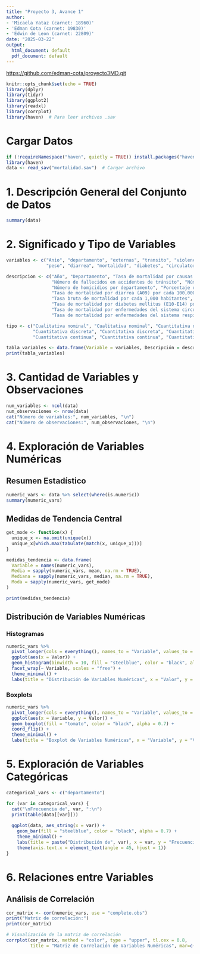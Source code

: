 ```yaml
---
title: "Proyecto 3, Avance 1"
author:
- 'Micaela Yataz (carnet: 18960)'
- 'Edman Cota (carnet: 19830)'
- 'Edwin de Leon (carnet: 22809)'
date: "2025-03-22"
output:
  html_document: default
  pdf_document: default
---
```


<https://github.com/edman-cota/proyecto3MD.git>

```r
knitr::opts_chunk$set(echo = TRUE)
library(dplyr)
library(tidyr)
library(ggplot2)
library(readxl)
library(corrplot)
library(haven)  # Para leer archivos .sav
```

# Cargar Datos
```r
if (!requireNamespace("haven", quietly = TRUE)) install.packages("haven")
library(haven)
data <- read_sav("mortalidad.sav")  # Cargar archivo
```

# **1. Descripción General del Conjunto de Datos**
```r
summary(data)
```

# **2. Significado y Tipo de Variables**
```r
variables <- c("Anio", "departamento", "externas", "transito", "violencia", "homicidios", 
               "peso", "diarrea", "mortalidad", "diabetes", "circulatorio", "respiratorio")

descripcion <- c("Año", "Departamento", "Tasa de mortalidad por causas externas por 100,000 habitantes",
                 "Número de fallecidos en accidentes de tránsito", "Número de denuncias de violencia intrafamiliar",
                 "Número de homicidios por departamento", "Porcentaje de niños con bajo peso al nacer",
                 "Tasa de mortalidad por diarrea (A09) por cada 100,000 habitantes",
                 "Tasa bruta de mortalidad por cada 1,000 habitantes",
                 "Tasa de mortalidad por diabetes mellitus (E10-E14) por cada 100,000 habitantes",
                 "Tasa de mortalidad por enfermedades del sistema circulatorio (I00-I99) por 100,000 habitantes",
                 "Tasa de mortalidad por enfermedades del sistema respiratorio (J00-J99) por cada 10,000 habitantes")

tipo <- c("Cualitativa nominal", "Cualitativa nominal", "Cuantitativa discreta", "Cuantitativa discreta",
          "Cuantitativa discreta", "Cuantitativa discreta", "Cuantitativa continua", "Cuantitativa continua",
          "Cuantitativa continua", "Cuantitativa continua", "Cuantitativa continua", "Cuantitativa continua")

tabla_variables <- data.frame(Variable = variables, Descripción = descripcion, Tipo = tipo)
print(tabla_variables)
```

# **3. Cantidad de Variables y Observaciones**
```r
num_variables <- ncol(data)
num_observaciones <- nrow(data)
cat("Número de variables:", num_variables, "\n")
cat("Número de observaciones:", num_observaciones, "\n")
```

# **4. Exploración de Variables Numéricas**
## **Resumen Estadístico**
```r
numeric_vars <- data %>% select(where(is.numeric))
summary(numeric_vars)
```

## **Medidas de Tendencia Central**
```r
get_mode <- function(x) {
  unique_x <- na.omit(unique(x))
  unique_x[which.max(tabulate(match(x, unique_x)))]
}

medidas_tendencia <- data.frame(
  Variable = names(numeric_vars),
  Media = sapply(numeric_vars, mean, na.rm = TRUE),
  Mediana = sapply(numeric_vars, median, na.rm = TRUE),
  Moda = sapply(numeric_vars, get_mode)
)

print(medidas_tendencia)
```

## **Distribución de Variables Numéricas**
### Histogramas
```r
numeric_vars %>%
  pivot_longer(cols = everything(), names_to = "Variable", values_to = "Valor") %>%
  ggplot(aes(x = Valor)) +
  geom_histogram(binwidth = 10, fill = "steelblue", color = "black", alpha = 0.7) +
  facet_wrap(~ Variable, scales = "free") +
  theme_minimal() +
  labs(title = "Distribución de Variables Numéricas", x = "Valor", y = "Frecuencia")
```

### Boxplots
```r
numeric_vars %>%
  pivot_longer(cols = everything(), names_to = "Variable", values_to = "Valor") %>%
  ggplot(aes(x = Variable, y = Valor)) +
  geom_boxplot(fill = "tomato", color = "black", alpha = 0.7) +
  coord_flip() +
  theme_minimal() + 
  labs(title = "Boxplot de Variables Numéricas", x = "Variable", y = "Valor")
```

# **5. Exploración de Variables Categóricas**
```r
categorical_vars <- c("departamento")

for (var in categorical_vars) {
  cat("\nFrecuencia de", var, ":\n")
  print(table(data[[var]]))
  
  ggplot(data, aes_string(x = var)) +
    geom_bar(fill = "steelblue", color = "black", alpha = 0.7) +
    theme_minimal() +
    labs(title = paste("Distribución de", var), x = var, y = "Frecuencia") +
    theme(axis.text.x = element_text(angle = 45, hjust = 1))
}
```

# **6. Relaciones entre Variables**
## **Análisis de Correlación**
```r
cor_matrix <- cor(numeric_vars, use = "complete.obs")
print("Matriz de correlación:")
print(cor_matrix)

# Visualización de la matriz de correlación
corrplot(cor_matrix, method = "color", type = "upper", tl.cex = 0.8, 
         title = "Matriz de Correlación de Variables Numéricas", mar=c(0,0,1,0))

```


